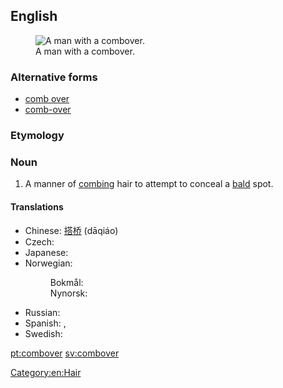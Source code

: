 {{wikipedia|Comb over}}
==English==
[[File:Don Rickles 1973.JPG|thumb|A man with a combover.]]
===Alternative forms===
* [[comb over]]
* [[comb-over]]

===Etymology===
{{compound|comb|over|lang=en}}

===Noun===
{{en-noun}}

# A manner of [[comb]]ing hair to attempt to conceal a [[bald]] spot.

====Translations====
{{trans-top|A manner of combing hair to conceal a bald spot}}
* Chinese: [[搭桥]] (dāqiáo)
* Czech: {{t|cs|přehazovačka|f}}
* Japanese: {{t|ja|バーコード|tr=bākōdo}}
* Norwegian:
*: Bokmål: {{t|no|hentesveis|m}}
*: Nynorsk: {{t|nn|hentesveis|m}}
{{trans-mid}}
* Russian: {{t+|ru|зачёс|m|tr=začós}}
* Spanish: {{t|es|peinado tapacalva|m}}, {{t|es|tapacalva|m}}
* Swedish: {{t+|sv|överkamning|c}}
{{trans-bottom}}

[[Category:en:Hair]]

[[pt:combover]]
[[sv:combover]]